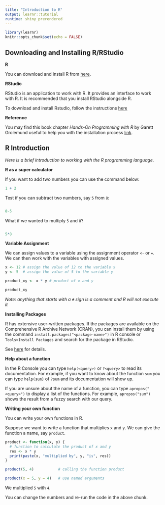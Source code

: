 ```yaml
---
title: "Introduction to R"
output: learnr::tutorial
runtime: shiny_prerendered
---
```


```r
library(learnr)
knitr::opts_chunk$set(echo = FALSE)
```


## Downloading and Installing R/RStudio

**R**

You can download and install R from [here](https://cran.r-project.org/).

**RStudio**

RStudio is an application to work with R. It provides an interface to work with R. It is recommended that you install RStudio alongside R.

To download and install Rstudio, follow the instructions [here](https://www.rstudio.com/products/rstudio/download/)

**Reference**

You may find this book chapter *Hands-On Programming with R* by Garett Grolemund useful to help you with the installation process [link](https://rstudio-education.github.io/hopr/starting.html).


## R Introduction 

*Here is a brief introduction to working with the R programming language.*

**R as a super calculator**

If you want to add two numbers you can use the command below:

```r
1 + 2
```

Test if you can subtract two numbers, say `5` from `8`:

```r

```

```r
8-5
```

What if we wanted to multiply `5` and `8`?

```r

```

```r
5*8
```

**Variable Assignment**

We can assign values to a variable using the assignment operator `<-` or `=`. We can then work with the variables with assigned values.

```r
x <- 12 # assign the value of 12 to the variable x
y <- 5  # assign the value of 5 to the variable y

product_xy <- x * y # product of x and y

product_xy
```

*Note: anything that starts with a `#` sign is a comment and R will not execute it*

**Installing Packages**

R has extensive user-written packages. If the packages are available on the Comprehensive R Archive Network (CRAN), you can install them by using the command `install.packages("<package-name>")` in R console or `Tools>Install Packages` and search for the package in RStudio.

See [here](https://rstudio-education.github.io/hopr/packages2.html) for details.

**Help about a function**

In the R Console you can type `help(<query>)` or `?<query>` to read its documentation. For example, if you want to know about the function `sum` you can type `help(sum)` of `?sum` and its documentation will show up.

If you are unsure about the name of a function, you can type `apropos("<query>")` to display a list of the functions. For example, `apropos("sum")` shows the result from a fuzzy search with our query.

**Writing your own function**

You can write your own functions in R.

Suppose we want to write a function that multiplies `x` and `y`. We can give the function a name, say `product`. 

```r
product <- function(x, y) {
  # function to calculate the product of x and y
  res <- x * y
  print(paste(x, "multiplied by", y, "is", res))
}

product(5, 4)           # calling the function product

product(x = 5, y = 4)   # use named arguments

```

We multiplied `5` with `4`. 

You can change the numbers and re-run the code in the above chunk.

